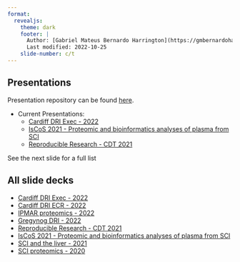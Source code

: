 ```yaml
---
format:
  revealjs: 
    theme: dark
    footer: |
      Author: [Gabriel Mateus Bernardo Harrington](https://gmbernardoharrington.netlify.app/)<br>
      Last modified: 2022-10-25
    slide-number: c/t
---
```


## Presentations

Presentation repository can be found [here](https://github.com/H-Mateus/presentations).

- Current Presentations:
    - [Cardiff DRI Exec - 2022](2022-12-05_reproducibility_workflow_proposal/index.html)
    - [IsCoS 2021 - Proteomic and bioinformatics analyses of plasma from SCI](iscos_sci_proteomics_2021-08-31/index.html)
    - [Reproducible Research - CDT 2021](reproducible_research_2021-04-30/index.html)

See the next slide for a full list

## All slide decks {.scrollable}

- [Cardiff DRI Exec - 2022](2022-12-05_reproducibility_workflow_proposal/index.html)
- [Cardiff DRI ECR - 2022](dri-ecr-talk_2022-10-25/index.html)
- [IPMAR proteomics - 2022](ipmar_proteomics_2022-06-01/index.html)
- [Gregynog DRI - 2022](gregynog_2022-04-28/index.html)
- [Reproducible Research - CDT 2021](reproducible_research_2021-04-30/index.html)
- [IsCoS 2021 - Proteomic and bioinformatics analyses of plasma from SCI](iscos_sci_proteomics_2021-08-31/index.html)
- [SCI and the liver - 2021](liver_sci_talk_2021-01-27/index.html)
- [SCI proteomics - 2020](proteomic_talk_2020-09-24/index.html)
